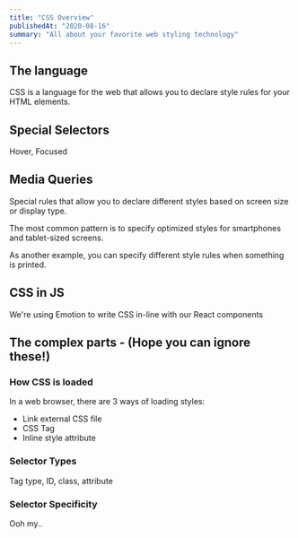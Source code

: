 ```yaml
---
title: "CSS Overview"
publishedAt: "2020-08-16"
summary: "All about your favorite web styling technology"
---
```


## The language

CSS is a language for the web that allows you to declare style rules for your HTML elements.

## Special Selectors

Hover, Focused

## Media Queries

Special rules that allow you to declare different styles based on screen size or display type. 

The most common pattern is to specify optimized styles for smartphones and tablet-sized screens.

As another example, you can specify different style rules when something is printed.

## CSS in JS

We're using Emotion to write CSS in-line with our React components

## The complex parts - (Hope you can ignore these!)

### How CSS is loaded

In a web browser, there are 3 ways of loading styles:

- Link external CSS file
- CSS Tag
- Inline style attribute

### Selector Types

Tag type, ID, class, attribute

### Selector Specificity

Ooh my..

<!--- © Aven LLC and Aven Contributors. Licensed under Creative Commons CC BY-NC-SA 4.0 https://creativecommons.org/licenses/by-nc-sa/4.0/ -->
